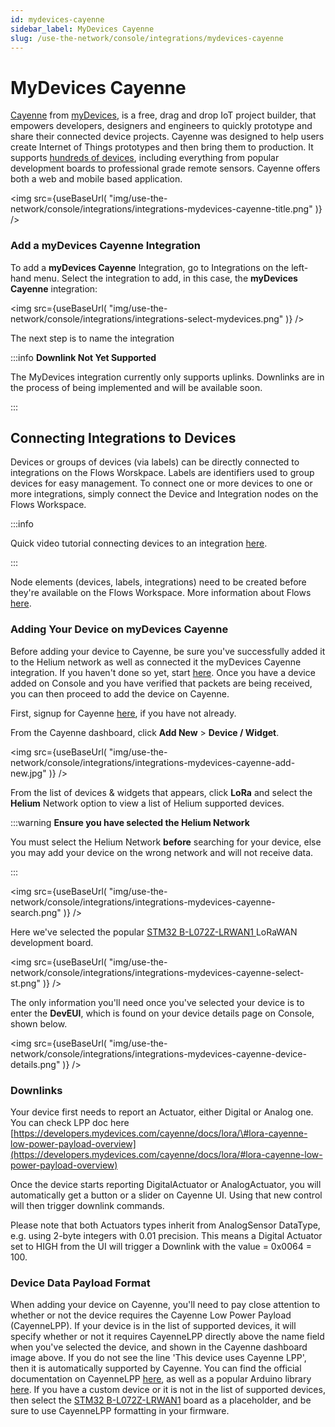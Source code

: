 ```yaml
---
id: mydevices-cayenne
sidebar_label: MyDevices Cayenne
slug: /use-the-network/console/integrations/mydevices-cayenne
---
```


# MyDevices Cayenne


[Cayenne](https://developers.mydevices.com/cayenne/features/) from
[myDevices](https://mydevices.com/), is a free, drag and drop IoT project
builder, that empowers developers, designers and engineers to quickly prototype
and share their connected device projects. Cayenne was designed to help users
create Internet of Things prototypes and then bring them to production. It
supports
[hundreds of devices](https://developers.mydevices.com/cayenne/supported-hardware/),
including everything from popular development boards to professional grade
remote sensors. Cayenne offers both a web and mobile based application.

<img
  src={useBaseUrl(
    "img/use-the-network/console/integrations/integrations-mydevices-cayenne-title.png"
  )}
/>

### Add a myDevices Cayenne Integration

To add a **myDevices Cayenne** Integration, go to Integrations on the left-hand
menu. Select the integration to add, in this case, the **myDevices Cayenne**
integration:

<img
  src={useBaseUrl(
    "img/use-the-network/console/integrations/integrations-select-mydevices.png"
  )}
/>

The next step is to name the integration

:::info **Downlink Not Yet Supported**

The MyDevices integration currently only supports uplinks. Downlinks are in the
process of being implemented and will be available soon.

:::

## Connecting Integrations to Devices

Devices or groups of devices (via labels) can be directly connected to
integrations on the Flows Worskpace. Labels are identifiers used to group
devices for easy management. To connect one or more devices to one or more
integrations, simply connect the Device and Integration nodes on the Flows
Workspace.

:::info

Quick video tutorial connecting devices to an integration
[here](https://www.youtube.com/watch?v=lnERw1f7TGE).

:::

Node elements (devices, labels, integrations) need to be created before they're
available on the Flows Workspace. More information about Flows
[here](https://docs.helium.com/use-the-network/console/flows/).

### Adding Your Device on myDevices Cayenne

Before adding your device to Cayenne, be sure you've successfully added it to
the Helium network as well as connected it the myDevices Cayenne integration. If
you haven't done so yet, start [here](../adding-devices). Once you have a device
added on Console and you have verified that packets are being received, you can
then proceed to add the device on Cayenne.

First, signup for Cayenne
[here](https://developers.mydevices.com/cayenne/signup/), if you have not
already.

From the Cayenne dashboard, click **Add New** &gt; **Device / Widget**.

<img
  src={useBaseUrl(
    "img/use-the-network/console/integrations/integrations-mydevices-cayenne-add-new.jpg"
  )}
/>

From the list of devices & widgets that appears, click **LoRa** and select the
**Helium** Network option to view a list of Helium supported devices.

:::warning **Ensure you have selected the Helium Network**

You must select the Helium Network **before** searching for your device, else
you may add your device on the wrong network and will not receive data.

:::

<img
  src={useBaseUrl(
    "img/use-the-network/console/integrations/integrations-mydevices-cayenne-search.png"
  )}
/>

Here we've selected the popular
[STM32 B-L072Z-LRWAN1 ](https://www.st.com/en/evaluation-tools/b-l072z-lrwan1.html)LoRaWAN
development board.

<img
  src={useBaseUrl(
    "img/use-the-network/console/integrations/integrations-mydevices-cayenne-select-st.png"
  )}
/>

The only information you'll need once you've selected your device is to enter
the **DevEUI**, which is found on your device details page on Console, shown
below.

<img
  src={useBaseUrl(
    "img/use-the-network/console/integrations/integrations-mydevices-cayenne-device-details.png"
  )}
/>

### Downlinks

Your device first needs to report an Actuator, either Digital or Analog one. You
can check LPP doc here
[https://developers.mydevices.com/cayenne/docs/lora/\#lora-cayenne-low-power-payload-overview](https://developers.mydevices.com/cayenne/docs/lora/#lora-cayenne-low-power-payload-overview)

Once the device starts reporting DigitalActuator or AnalogActuator, you will
automatically get a button or a slider on Cayenne UI. Using that new control
will then trigger downlink commands.

Please note that both Actuators types inherit from AnalogSensor DataType, e.g.
using 2-byte integers with 0.01 precision. This means a Digital Actuator set to
HIGH from the UI will trigger a Downlink with the value = 0x0064 = 100.

### Device Data Payload Format

When adding your device on Cayenne, you'll need to pay close attention to
whether or not the device requires the Cayenne Low Power Payload \(CayenneLPP\).
If your device is in the list of supported devices, it will specify whether or
not it requires CayenneLPP directly above the name field when you've selected
the device, and shown in the Cayenne dashboard image above. If you do not see
the line 'This device uses Cayenne LPP', then it is automatically supported by
Cayenne. You can find the official documentation on CayenneLPP
[here](https://developers.mydevices.com/cayenne/docs/lora/#lora-cayenne-low-power-payload),
as well as a popular Arduino library
[here](https://github.com/ElectronicCats/CayenneLPP). If you have a custom
device or it is not in the list of supported devices, then select the
[STM32 B-L072Z-LRWAN1](https://www.st.com/en/evaluation-tools/b-l072z-lrwan1.html)
board as a placeholder, and be sure to use CayenneLPP formatting in your
firmware.
